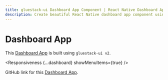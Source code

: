 ```yaml
---
title: gluestack-ui Dashboard App Component | React Native Dashboard App Installation
description: Create beautiful React Native dashboard app component using gluestack-ui. Design your ideal dashboard app with advanced components for efficient app management.
---
```


# Dashboard App

This [Dashboard App](https://ui-example-nativewind.vercel.app/) is built using `gluestack-ui v2`.

<Responsiveness {...dashboard} showMenuItems={true} />

GitHub link for this [Dashboard App](https://github.com/gluestack/ui-example-nativewind).
